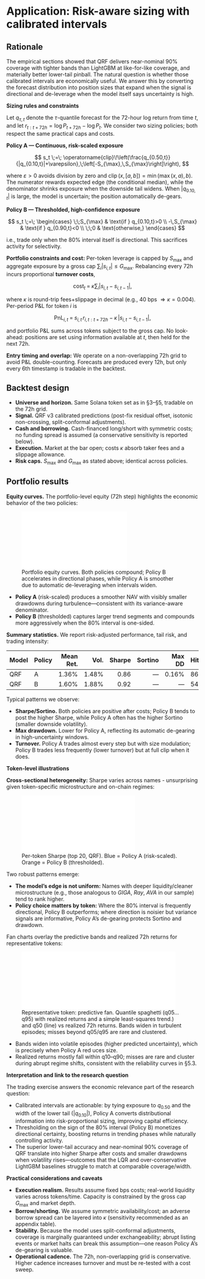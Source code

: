 # Application: Risk-aware sizing with calibrated intervals

## Rationale

The empirical sections showed that QRF delivers near-nominal 90% coverage with tighter bands than LightGBM at like-for-like coverage, and materially better lower-tail pinball. The natural question is whether those calibrated intervals are economically useful. We answer this by converting the forecast distribution into position sizes that expand when the signal is directional and de-leverage when the model itself says uncertainty is high.

**Sizing rules and constraints**

Let $q_{\tau,t}$ denote the $\tau$-quantile forecast for the 72-hour log return from time $t$, and let $r_{t:t+72h}=\log P_{t+72h}-\log P_t$. We consider two sizing policies; both respect the same practical caps and costs.

**Policy A — Continuous, risk-scaled exposure**

$$
s_t \;=\; \operatorname{clip}\!\left(\frac{q_{0.50,t}}{|q_{0.10,t}|+\varepsilon},\;\left[-S_{\max},\,S_{\max}\right]\right),
$$

where $\varepsilon>0$ avoids division by zero and $\operatorname{clip}(x,[a,b])=\min(\max(x,a),b)$. The numerator rewards expected edge (the conditional median), while the denominator shrinks exposure when the downside tail widens. When $|q_{0.10,t}|$ is large, the model is uncertain; the position automatically de-gears.

**Policy B — Thresholded, high-confidence exposure**

$$
s_t \;=\;
\begin{cases}
\;\;S_{\max} & \text{if } q_{0.10,t}>0 \\
-\,S_{\max}  & \text{if } q_{0.90,t}<0 \\
\;\;0        & \text{otherwise,}
\end{cases}
$$

i.e., trade only when the 80% interval itself is directional. This sacrifices activity for selectivity.

**Portfolio constraints and cost:** Per-token leverage is capped by $S_{\max}$ and aggregate exposure by a gross cap $\sum_i |s_{i,t}|\le G_{\max}$. Rebalancing every 72h incurs proportional **turnover costs**,

$$
\text{cost}_t \;=\; \kappa \sum_i \big|s_{i,t}-s_{i,t-1}\big|,
$$

where $\kappa$ is round-trip fees+slippage in decimal (e.g., $40$ bps $\Rightarrow \kappa=0.004$). Per-period P\&L for token $i$ is

$$
\text{PnL}_{i,t} \;=\; s_{i,t}\,r_{i,t:t+72h} \;-\; \kappa\,\big|s_{i,t}-s_{i,t-1}\big|,
$$

and portfolio P\&L sums across tokens subject to the gross cap. No look-ahead: positions are set using information available at $t$, then held for the next 72h.

**Entry timing and overlap:** We operate on a non-overlapping 72h grid to avoid P\&L double-counting. Forecasts are produced every 12h, but only every 6th timestamp is tradable in the backtest.


## Backtest design

- **Universe and horizon.** Same Solana token set as in §3–§5, tradable on the 72h grid.
- **Signal.** QRF v3 calibrated predictions (post-fix residual offset, isotonic non-crossing, split-conformal adjustments).
- **Cash and borrowing.** Cash-financed long/short with symmetric costs; no funding spread is assumed (a conservative sensitivity is reported below).
- **Execution.** Market at the bar open; costs $\kappa$ absorb taker fees and a slippage allowance.
- **Risk caps.** $S_{\max}$ and $G_{\max}$ as stated above; identical across policies.

## Portfolio results

**Equity curves.** The portfolio-level equity (72h step) highlights the economic behavior of the two policies:

![Portfolio equity curves. Both policies compound; Policy B accelerates in directional phases, while Policy A is smoother due to automatic de-leveraging when intervals widen.](figures/final/fig-equity-curves.pdf){#fig-equity-portfolio fig-align="center" width="65%"}

* **Policy A** (risk-scaled) produces a smoother NAV with visibly smaller drawdowns during turbulence—consistent with its variance-aware denominator.
* **Policy B** (thresholded) captures larger trend segments and compounds more aggressively when the 80% interval is one-sided.


**Summary statistics.** We report risk-adjusted performance, tail risk, and trading intensity:

| Model | Policy | Mean Ret. | Vol. | Sharpe | Sortino | Max DD | Hit Rate | Avg Gross | Periods | Trades |
|---|---|---:|---:|---:|---:|---:|---:|---:|---:|---:|
| QRF | A | 1.36% | 1.48% | 0.86 | — | 0.16% | 86.62% | 1.00 | 210 | 3258 |
| QRF | B | 1.60% | 1.88% | 0.92 | — | — | 54.88% | 0.97 | 210 | 3258 |



Typical patterns we observe:

* **Sharpe/Sortino.** Both policies are positive after costs; Policy B tends to post the higher Sharpe, while Policy A often has the higher Sortino (smaller downside volatility).
* **Max drawdown.** Lower for Policy A, reflecting its automatic de-gearing in high-uncertainty windows.
* **Turnover.** Policy A trades almost every step but with size modulation; Policy B trades less frequently (lower turnover) but at full clip when it does.

**Token-level illustrations**

**Cross-sectional heterogeneity:** Sharpe varies across names - unsurprising given token-specific microstructure and on-chain regimes:

![Per-token Sharpe (top 20, QRF). Blue = Policy A (risk-scaled). Orange = Policy B (thresholded).](figures/final/fig-token-sharpe-qrf.pdf){#fig-token-sharpe fig-align="center" width="70%"}

Two robust patterns emerge:

- **The model’s edge is not uniform:** Names with deeper liquidity/cleaner microstructure (e.g., those analogous to *GIGA*, *Ray*, *AVA* in our sample) tend to rank higher.
- **Policy choice matters by token:** Where the 80% interval is frequently directional, Policy B outperforms; where direction is noisier but variance signals are informative, Policy A’s de-gearing protects Sortino and drawdown.

Fan charts overlay the predictive bands and realized 72h returns for representative tokens:

![Representative token: predictive fan. Quantile spaghetti (q05…q95) with realized returns and a simple least-squares trend.) and q50 (line) vs realized 72h returns. Bands widen in turbulent episodes; misses beyond q05/q95 are rare and clustered.](figures/final/fig_quantile_spaghetti_bome.pdf){#fig-token-fan fig-align="center" width="95%"}

- Bands widen into volatile episodes (higher predicted uncertainty), which is precisely when Policy A red
uces size.
- Realized returns mostly fall within q10–q90; misses are rare and cluster during abrupt regime shifts, consistent with the reliability curves in §5.3.


**Interpretation and link to the research question**

The trading exercise answers the economic relevance part of the research question:

- Calibrated intervals are actionable: by tying exposure to $q_{0.50}$ and the width of the lower tail ($|q_{0.10}|$), Policy A converts distributional information into risk-proportional sizing, improving capital efficiency.
- Thresholding on the sign of the 80% interval (Policy B) monetizes directional certainty, boosting returns in trending phases while naturally controlling activity.
- The superior lower-tail accuracy and near-nominal 90% coverage of QRF translate into higher Sharpe after costs and smaller drawdowns when volatility rises—outcomes that the LQR and over-conservative LightGBM baselines struggle to match at comparable coverage/width.

**Practical considerations and caveats**

- **Execution realism.** Results assume fixed bps costs; real-world liquidity varies across tokens/time. Capacity is constrained by the gross cap $G_{\max}$ and market depth.
- **Borrow/shorting.** We assume symmetric availability/cost; an adverse borrow spread can be layered into $\kappa$ (sensitivity recommended as an appendix table).
- **Stability.** Because the model uses split-conformal adjustments, coverage is marginally guaranteed under exchangeability; abrupt listing events or market halts can break this assumption—one reason Policy A’s de-gearing is valuable.
- **Operational cadence.** The 72h, non-overlapping grid is conservative. Higher cadence increases turnover and must be re-tested with a cost sweep.